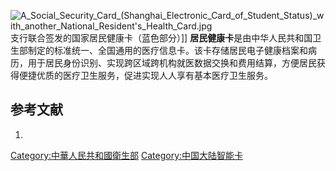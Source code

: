 [[File:A_Social_Security_Card_(Shanghai_Electronic_Card_of_Student_Status)_with_another_National_Resident's_Health_Card.jpg|thumb]]支行联合签发的国家居民健康卡（蓝色部分）]]
'''居民健康卡'''是由中华人民共和国卫生部制定的标准统一、全国通用的医疗信息卡。该卡存储居民电子健康档案和病历，用于居民身份识别、实现跨区域跨机构就医数据交换和费用结算，方便居民获得便捷优质的医疗卫生服务，促进实现人人享有基本医疗卫生服务。

==参考文献==
<div class="references-small">
#{{cite web|url= http://www.moh.gov.cn/publicfiles/business/htmlfiles/mohbgt/s6694/201201/54023.htm|title= 卫生部关于印发《居民健康卡管理办法（试行）》的通知|publisher= 中华人民共和国卫生部|date= 2012-02-02|accessdate= 2012-02-19|archive-date= 2012-03-23|archive-url= https://web.archive.org/web/20120323001246/http://www.moh.gov.cn/publicfiles/business/htmlfiles/mohbgt/s6694/201201/54023.htm|dead-url= no}}
</div>

{{stub}}
[[Category:中華人民共和國衛生部|Category:中華人民共和國衛生部]]
[[Category:中国大陆智能卡|Category:中国大陆智能卡]]